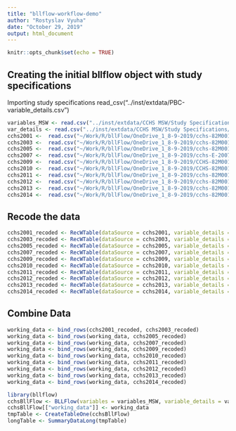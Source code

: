 ```yaml
---
title: "bllflow-workflow-demo"
author: "Rostyslav Vyuha"
date: "October 29, 2019"
output: html_document
---
```


```r
knitr::opts_chunk$set(echo = TRUE)
```

## Creating the initial bllflow object with study specifications

Importing study specifications
 read_csv("../inst/extdata/PBC-variable_details.csv")
 
```r
variables_MSW <- read.csv("../inst/extdata/CCHS MSW/Study Specifications/PoRT MSW - cchsVariables_archived.csv")
var_details <- read.csv("../inst/extdata/CCHS MSW/Study Specifications/PoRT MSW - cchsVarDetails_archived.csv")
cchs2001 <-  read.csv("~/Work/R/bllFlow/OneDrive_1_8-9-2019/cchs-82M0013-E-2001-c1-1-general-file_F1.csv", nrows = 200)
cchs2003 <-  read.csv("~/Work/R/bllFlow/OneDrive_1_8-9-2019/cchs-82M0013-E-2003-c2-1-GeneralFile_F1.csv", nrows = 200)
cchs2005 <-  read.csv("~/Work/R/bllFlow/OneDrive_1_8-9-2019/cchs-82M0013-E-2005-c3-1-main-file_F1.csv", nrows = 200)
cchs2007 <-  read.csv("~/Work/R/bllFlow/OneDrive_1_8-9-2019/cchs-E-2007-2008-AnnualComponent_F1.csv", nrows = 200)
cchs2009 <-  read.csv("~/Work/R/bllFlow/OneDrive_1_8-9-2019/CCHS-82M0013-E-2009-2010-Annualcomponent_F1.csv", nrows = 200)
cchs2010 <-  read.csv("~/Work/R/bllFlow/OneDrive_1_8-9-2019/CCHS-82M0013-E-2010-AnnualComponent_F1.csv", nrows = 200)
cchs2011 <-  read.csv("~/Work/R/bllFlow/OneDrive_1_8-9-2019/cchs-82M0013-E-2011-2012-Annual-component_F1.csv", nrows = 200)
cchs2012 <-  read.csv("~/Work/R/bllFlow/OneDrive_1_8-9-2019/cchs-82M0013-E-2012-Annual-component_F1.csv", nrows = 200)
cchs2013 <-  read.csv("~/Work/R/bllFlow/OneDrive_1_8-9-2019/cchs-82M0013-E-2013-2014-Annual-component_F1.csv", nrows = 200)
cchs2014 <-  read.csv("~/Work/R/bllFlow/OneDrive_1_8-9-2019/cchs-82M0013-E-2014-Annual-component_F1.csv", nrows = 200)
```
## Recode the data
```r
cchs2001_recoded <- RecWTable(dataSource = cchs2001, variable_details = var_details, datasetName = "cchs-82M0013-E-2001-c1-1-general-file", printNote = FALSE)
cchs2003_recoded <- RecWTable(dataSource = cchs2003, variable_details = var_details, datasetName = "cchs-82M0013-E-2003-c2-1-General File", printNote = FALSE)
cchs2005_recoded <- RecWTable(dataSource = cchs2005, variable_details = var_details, datasetName = "cchs-82M0013-E-2005-c3-1-main-file", printNote = FALSE)
cchs2007_recoded <- RecWTable(dataSource = cchs2007, variable_details = var_details, datasetName = "cchs-E-2007-2008-AnnualComponent", printNote = FALSE)
cchs2009_recoded <- RecWTable(dataSource = cchs2009, variable_details = var_details, datasetName = "CCHS-82M0013-E-2009-2010-Annualcomponent", printNote = FALSE)
cchs2010_recoded <- RecWTable(dataSource = cchs2010, variable_details = var_details, datasetName = "CCHS-82M0013-E-2010-AnnualComponent", printNote = FALSE)
cchs2011_recoded <- RecWTable(dataSource = cchs2011, variable_details = var_details, datasetName = "cchs-82M0013-E-2011-2012-Annual-component", printNote = FALSE)
cchs2012_recoded <- RecWTable(dataSource = cchs2012, variable_details = var_details, datasetName = "cchs-82M0013-E-2012-Annual-component", printNote = FALSE)
cchs2013_recoded <- RecWTable(dataSource = cchs2013, variable_details = var_details, datasetName = "cchs-82M0013-E-2013-2014-Annual-component", printNote = FALSE)
cchs2014_recoded <- RecWTable(dataSource = cchs2014, variable_details = var_details, datasetName = "cchs-82M0013-E-2014-Annual-component", printNote = FALSE)

```
## Combine Data
```r
working_data <- bind_rows(cchs2001_recoded, cchs2003_recoded)
working_data <- bind_rows(working_data, cchs2005_recoded)
working_data <- bind_rows(working_data, cchs2007_recoded)
working_data <- bind_rows(working_data, cchs2009_recoded)
working_data <- bind_rows(working_data, cchs2010_recoded)
working_data <- bind_rows(working_data, cchs2011_recoded)
working_data <- bind_rows(working_data, cchs2012_recoded)
working_data <- bind_rows(working_data, cchs2013_recoded)
working_data <- bind_rows(working_data, cchs2014_recoded)
```

```r
library(bllflow)
cchsBllFlow <- BLLFlow(variables = variables_MSW, variable_details = var_details)
cchsBllFlow[["working_data"]] <- working_data
tmpTable <- CreateTableOne(cchsBllFlow)
longTable <- SummaryDataLong(tmpTable)
```
